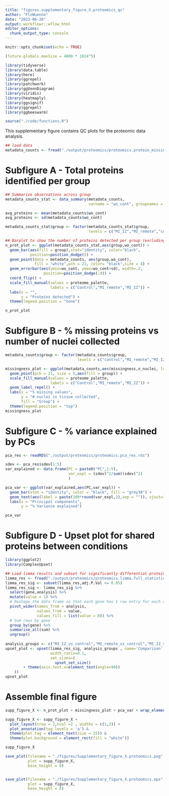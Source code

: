 ```yaml
---
title: "figures.supplementary_figure_X.proteomics_qc"
author: "FloWuenne"
date: "2023-06-26"
output: workflowr::wflow_html
editor_options:
  chunk_output_type: console
---
```


```r
knitr::opts_chunk$set(echo = TRUE)

(future.globals.maxSize = 4000 * 1024^5)

library(tidyverse)
library(data.table)
library(here)
library(ggrepel)
library(patchwork)
library(ggVennDiagram)
library(viridis)
library(heatmaply)
library(ggsignif)
library(ggrepel)
library(ggbeeswarm)

source("./code/functions.R")
```

This supplementary figure contains QC plots for the proteomic data analysis.

```r
## load data
metadata_counts <- fread("./output/proteomics/proteomics.protein_missing_stats.tsv")
```


# Subfigure A - Total proteins identified per group

```r
## Summarize observations across group
metadata_counts_stat <- data_summary(metadata_counts,
                                     varname = "wo_cont", groupnames = c("group"))

avg_proteins <- mean(metadata_counts$wo_cont)
avg_proteins <- sd(metadata_counts$wo_cont)

metadata_counts_stat$group <- factor(metadata_counts_stat$group,
                                     levels = c("MI_IZ","MI_remote","control"))

## Barplot to show the number of proteins detected per group (excluding contaminants)
n_prot_plot <- ggplot(metadata_counts_stat,aes(group,wo_cont)) +
  geom_bar(aes(fill = group),stat="identity", color="black", 
           position=position_dodge()) +
  geom_point(data = metadata_counts, aes(group,wo_cont),
             fill = "white",pch = 21, color= "black",size = 4) +
  geom_errorbar(aes(ymin=wo_cont, ymax=wo_cont+sd), width=.2,
                 position=position_dodge(.9)) + 
  coord_flip() +
  scale_fill_manual(values = proteome_palette,
                    labels = c("Control","MI_remote","MI_IZ")) +
  labs(x = "",
       y = "Proteins detected") +
  theme(legend.position = "none")

n_prot_plot
```


# Subfigure B - % missing proteins vs number of nuclei collected


```r
metadata_counts$group <- factor(metadata_counts$group,
                                levels = c("control","MI_remote","MI_IZ"))

missingness_plot <- ggplot(metadata_counts,aes(missingness,n_nuclei, label = sample)) +
  geom_point(pch = 21, size = 5,aes(fill = group)) +
  scale_fill_manual(values = proteome_palette,
                    labels = c("Control","MI_remote","MI_IZ")) +
  geom_label_repel() +
  labs(x = "% missing values",
       y = "# nuclei in tissue collected",
       fill = "Group") +
  theme(legend.position = "top")
missingness_plot

```

# Subfigure C - % variance explained by PCs

```r
pca_res <- readRDS("./output/proteomics/proteomics.pca_res.rds")

sdev <- pca_res$sdev[1:5]
var_explained <- data.frame(PC = paste0("PC",1:5),
                            var_expl = (sdev)^2/sum((sdev)^2)
                            )

pca_var <- ggplot(var_explained,aes(PC,var_expl)) +
  geom_bar(stat = "identity", color = "black", fill = "grey30") +
  geom_text(aes(label = paste(100*round(var_expl,2),sep = "")), vjust=1.4, color = "white", size =6) +
  labs(x = "Principal components",
       y = "% Variance explained")

pca_var
```


# Subfigure D - Upset plot for shared proteins between conditions
```r
library(ggplot2)
library(ComplexUpset)

## Load limma results and subset for significantly differential proteins between conditions
limma_res <- fread("./output/proteomics/proteomics.limma.full_statistics.tsv")
limma_res_sig <- subset(limma_res,adj.P.Val <= 0.05)
limma_res_sig <- limma_res_sig %>%
  select(gene,analysis) %>%
  mutate(value = 1) %>%
  # Reshape the data frame so that each gene has 1 row entry for each comparison
  pivot_wider(names_from = analysis, 
              values_from = value, 
              values_fill = list(value = 0)) %>%
  # Sum rows by gene
  group_by(gene) %>%
  summarise_all(sum) %>%
  ungroup()
              
analysis_groups <- c("MI_IZ_vs_control","MI_remote_vs_control","MI_IZ_vs_MI_remote")
upset_plot <- upset(limma_res_sig, analysis_groups , name='Comparison',
                    width_ratio=0.1,
                    set_sizes=(
                      upset_set_size()
        + theme(axis.text.x=element_text(angle=90))
    ))
upset_plot
```

# Assemble final figure

```r
supp_figure_X <- n_prot_plot + missingness_plot + pca_var + wrap_elements(upset_plot)

supp_figure_X <- supp_figure_X + 
  plot_layout(nrow = 2,ncol =2 , widths = c(1,2)) +
  plot_annotation(tag_levels = 'a') & 
  theme(plot.tag = element_text(size = 25)) &
  theme(plot.background = element_rect(fill = "white"))

supp_figure_X

save_plot(filename = "./figures/Supplementary_figure_X.proteomics.png",
          plot = supp_figure_X,
          base_height = 8)


save_plot(filename = "./figures/Supplementary_figure_X.proteomics.eps",
          plot = supp_figure_X,
          base_height = 8)
```



<!-- # Volcano plot of MI_IZ vs control -->

<!-- ```{r} -->
<!-- iz_control <- subset(limma_res, analysis == "MI_IZ_vs_control") -->
<!-- iz_control <- iz_control %>% -->
<!--   arrange(desc(logFC)) -->

<!-- prot_2label <- "" -->
<!-- prot_2label <- subset(iz_control, adj.P.Val < 0.05)[1:10,]$gene -->
<!-- prot_2label <- c(prot_2label,tail(subset(iz_control, adj.P.Val < 0.05),1)$gene) -->

<!-- iz_control <- iz_control %>% -->
<!--   mutate("label_protein" = if_else(gene %in% prot_2label, gene,"")) -->

<!-- ## Volcano plot of IZ_remote vs control -->
<!-- iz_control_volc <- plot_pretty_volcano(iz_control,  -->
<!--                                       pt_size = 2, -->
<!--                                       plot_title = "MI_remote vs control", -->
<!--                                       sig_col = "adj.P.Val", -->
<!--                                       sig_thresh = 0.05, -->
<!--                                       col_pos_logFC = proteome_palette[['control']], -->
<!--                                       col_neg_logFC = proteome_palette[['MI_IZ']]) + -->
<!--   geom_label_repel(max.overlaps = 10) -->

<!-- iz_control_volc -->
<!-- ``` -->

<!-- # Volcano plot of MI_remote vs control -->

<!-- ```{r} -->
<!-- remote_control <- subset(limma_res, analysis == "MI_remote_vs_control") -->
<!-- remote_control <- remote_control %>% -->
<!--   arrange(desc(logFC)) -->

<!-- prot_2label <- subset(remote_control, adj.P.Val < 0.05)[1:13,]$gene -->
<!-- prot_2label <- c(prot_2label,tail(subset(remote_control, adj.P.Val < 0.05),1)$gene) -->
<!-- remote_control <- remote_control %>% -->
<!--   mutate("label_protein" = if_else(gene %in% prot_2label, gene,"")) -->

<!-- ## Volcano plot of IZ_remote vs control -->
<!-- remote_control_volc <- plot_pretty_volcano(remote_control,  -->
<!--                                       pt_size = 2, -->
<!--                                       plot_title = "MI_remote vs control", -->
<!--                                       sig_col = "adj.P.Val", -->
<!--                                       sig_thresh = 0.05, -->
<!--                                       col_pos_logFC = proteome_palette[['MI_remote']], -->
<!--                                       col_neg_logFC = proteome_palette[['control']]) + -->
<!--   geom_label_repel() -->

<!-- remote_control_volc -->
<!-- ``` -->


<!-- # Plot candidate protein expressions -->

<!-- ```{r} -->
<!-- vsn_matrix <- fread("./output/proteomics/proteomics.vsn_norm_proteins.tsv") -->

<!-- protein_sub <- vsn_matrix  %>% -->
<!--     dplyr::select(1:11,gene) %>% -->
<!--     pivot_longer(1:11,names_to = "sample", values_to = "exp") %>% -->
<!--     mutate("group" = if_else(grepl("control",sample),"control", -->
<!--                                    if_else(grepl("MI_IZ",sample), -->
<!--                                            "MI_IZ","MI_remote")) -->
<!--     ) -->

<!-- protein_sub$group <- factor(protein_sub$group, -->
<!--                               levels = c("control","MI_remote","MI_IZ")) -->

<!-- goi <- "Vwf" -->
<!-- plot_proteomics_boxplot(norm_table = protein_sub, -->
<!--                         protein = goi) + -->
<!--   geom_signif(comparisons = list(c("MI_IZ","MI_remote")), -->
<!--               tip_length = 0, annotation = subset(limma_res, -->
<!--                                                   analysis == "MI_IZ_vs_MI_remote" & -->
<!--                                                     gene == goi)$adj.P.Val) -->
<!-- ``` -->
